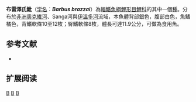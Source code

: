 {{Speciesbox 
| taxon = Barbus brazzai
| status = LC
| status_system = IUCN3.1
| authority = [[Pellegrin|Pellegrin]], 1901
| synonyms = *''Barbus alvarezi''<br /><small>Roman, 1970</small>
*''Barbus brazzae''<br /><small>Pellegrin, 1901</small>
*''Barbus tshopoensis''<br /><small>De Vos, 1991</small>
}}

'''布雷澤氏魮'''（[[学名|学名]]：'''''Barbus brazzai'''''）為[[輻鰭魚綱|輻鰭魚綱]][[鯉形目|鯉形目]][[鯉科|鯉科]]的其中一個[[種|種]]。分布於[[非洲|非洲]][[奧克維河|奧克維河]]、Sanga河與[[伊溫多河|伊溫多河]]流域，本魚體背部銀色，腹部白色，魚鰭橘色，背鰭軟條10至12枚；臀鰭軟條8枚，體長可達11.9公分，可做為食用魚。

== 参考文献 ==
*{{FishBase_species|genus=Barbus|species=brazzai|year=2011|month=12}}

== 扩展阅读 ==
{{refbegin}}
{{wikispecies-inline|Barbus brazzai|布雷澤氏魮}}
{{refend}}
{{Taxonbar|from=Q2448308}}

[[Category:食用鱼|B]]
[[Category:魮屬|B]]
[[Category:1901年描述的鱼类|B]]

{{魚類小作品}}